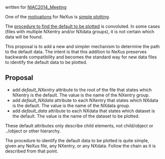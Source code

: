 written for [[NIAC2014_Meeting]]

One of the [http://download.nexusformat.org/doc/html/motivations.html  motivations] for NeXus is [http://download.nexusformat.org/doc/html/motivations.html#simpleplotting  simple plotting].

The [http://download.nexusformat.org/doc/html/datarules.html#find-plottable-data procedure to find the default to be plotted] is convoluted.  In some cases (files with multiple NXentry and/or NXdata groups), it is not certain which data will be found.

This proposal is to add a new and simpler mechanism to determine the path to the default data.  The intent is that this addition to NeXus preserves backwards compatibility and becomes the standard way for new data files to identify the default data to be plotted.

== Proposal ==

* add ''default_NXentry'' attribute to the root of the file that states which NXentry is the default.  The value is the name of the NXentry group.
* add ''default_NXdata'' attribute to each NXentry that states which NXdata is the default.  The value is the name of the NXdata group.
* add ''default_data'' attribute to each NXdata that states which dataset is the default.  The value is the name of the dataset to be plotted.

These default attributes only describe child elements, not child/object or ../object or other hierarchy.

The procedure to identify the default data to be plotted is quite simple, given any NeXus file, any NXentry, or any NXdata.  Follow the chain as it is described from that point.